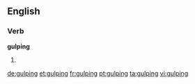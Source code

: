 ==English==

===Verb===
'''gulping'''

# {{present participle of|gulp}}

[[de:gulping]]
[[et:gulping]]
[[fr:gulping]]
[[pt:gulping]]
[[ta:gulping]]
[[vi:gulping]]